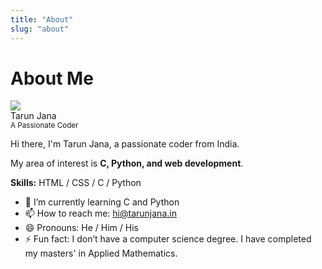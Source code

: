 ```yaml
---
title: "About"
slug: "about"
---
```


# About Me

<div className="avatar margin-bottom--lg">
<img className="avatar__photo avatar__photo--xl" src="https://avatars.githubusercontent.com/u/76617446" />
<div class="avatar__intro">
<div class="avatar__name">Tarun Jana</div>
<small class="avatar__subtitle">A Passionate Coder</small>
</div>
</div>

Hi there, I'm Tarun Jana, a passionate coder from India.

My area of interest is **C, Python, and web development**.

**Skills:** HTML / CSS / C / Python

* 🌱 I’m currently learning C and Python
* 📫 How to reach me: <hi@tarunjana.in>
* 😄 Pronouns: He / Him / His
* ⚡ Fun fact: I don’t have a computer science degree. I have completed my masters' in Applied Mathematics.